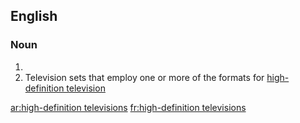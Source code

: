 ==English==

===Noun===
{{head|en|plural}}

# {{plural of|high-definition television|lang=en}}
# Television sets that employ one or more of the formats for [[high-definition television]]

[[ar:high-definition televisions]]
[[fr:high-definition televisions]]
